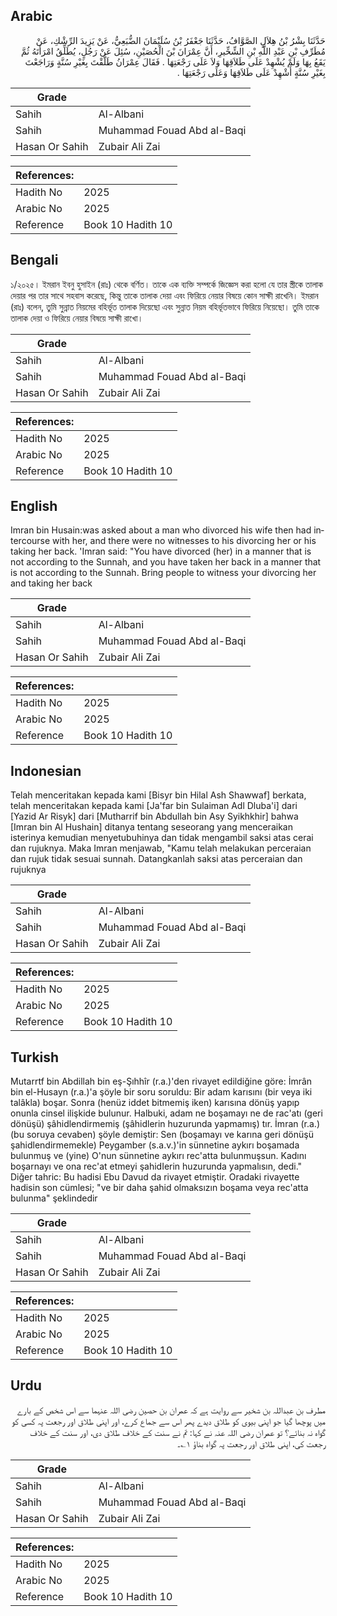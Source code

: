 ## Arabic


<div dir="rtl" lang="ar" style={{fontSize:'larger',backgroundColor:'#f8f9fa',padding:20}}>
حَدَّثَنَا بِشْرُ بْنُ هِلاَلٍ الصَّوَّافُ، حَدَّثَنَا جَعْفَرُ بْنُ سُلَيْمَانَ الضُّبَعِيُّ، عَنْ يَزِيدَ الرِّشْكِ، عَنْ مُطَرِّفِ بْنِ عَبْدِ اللَّهِ بْنِ الشِّخِّيرِ، أَنَّ عِمْرَانَ بْنَ الْحُصَيْنِ، سُئِلَ عَنْ رَجُلٍ، يُطَلِّقُ امْرَأَتَهُ ثُمَّ يَقَعُ بِهَا وَلَمْ يُشْهِدْ عَلَى طَلاَقِهَا وَلاَ عَلَى رَجْعَتِهَا ‏.‏ فَقَالَ عِمْرَانُ طَلَّقْتَ بِغَيْرِ سُنَّةٍ وَرَاجَعْتَ بِغَيْرِ سُنَّةٍ أَشْهِدْ عَلَى طَلاَقِهَا وَعَلَى رَجْعَتِهَا ‏.‏
</div>
<div style={{backgroundColor:'#f8f9fa',padding:20, marginBottom: 10}}><table> <thead> <tr> <th>Grade</th> <th></th> </tr> </thead> <tbody> <tr><td>Sahih</td><td>Al-Albani</td></tr><tr><td>Sahih</td><td>Muhammad Fouad Abd al-Baqi</td></tr><tr><td>Hasan Or Sahih</td><td>Zubair Ali Zai</td></tr></tbody></table><table> <thead> <tr> <th>References:</th> <th></th> </tr> </thead> <tbody><tr><td>Hadith No</td><td>2025</td></tr><tr><td>Arabic No</td><td>2025</td></tr><tr><td>Reference</td><td>Book 10 Hadith 10</td></tr></tbody></table></div>

## Bengali


<div dir="ltr" lang="bn" style={{fontSize:'larger',backgroundColor:'#f8f9fa',padding:20}}>
১/২০২৫। ইমরান ইবনু হুসাইন (রাঃ) থেকে বর্ণিত। তাকে এক ব্যক্তি সম্পর্কে জিজ্ঞেস করা হলো যে তার স্ত্রীকে তালাক দেয়ার পর তার সাথে সহবাস করেছে, কিন্তু তাকে তালাক দেয়া এবং ফিরিয়ে নেয়ার বিষয়ে কোন সাক্ষী রাখেনি। ইমরান (রাঃ) বলেন, তুমি সুন্নাত নিয়মের বহির্ভূত তালাক দিয়েছো এবং সুন্নাত নিয়ম বহির্ভূতভাবে ফিরিয়ে নিয়েছো। তুমি তাকে তালাক দেয়া ও ফিরিয়ে নেয়ার বিষয়ে সাক্ষী রাখো।
</div>
<div style={{backgroundColor:'#f8f9fa',padding:20, marginBottom: 10}}><table> <thead> <tr> <th>Grade</th> <th></th> </tr> </thead> <tbody> <tr><td>Sahih</td><td>Al-Albani</td></tr><tr><td>Sahih</td><td>Muhammad Fouad Abd al-Baqi</td></tr><tr><td>Hasan Or Sahih</td><td>Zubair Ali Zai</td></tr></tbody></table><table> <thead> <tr> <th>References:</th> <th></th> </tr> </thead> <tbody><tr><td>Hadith No</td><td>2025</td></tr><tr><td>Arabic No</td><td>2025</td></tr><tr><td>Reference</td><td>Book 10 Hadith 10</td></tr></tbody></table></div>

## English


<div dir="ltr" lang="en" style={{fontSize:'larger',backgroundColor:'#f8f9fa',padding:20}}>
Imran bin Husain:was asked about a man who divorced his wife then had intercourse with her, and there were no witnesses to his divorcing her or his taking her back. 'Imran said: "You have divorced (her) in a manner that is not according to the Sunnah, and you have taken her back in a manner that is not according to the Sunnah. Bring people to witness your divorcing her and taking her back
</div>
<div style={{backgroundColor:'#f8f9fa',padding:20, marginBottom: 10}}><table> <thead> <tr> <th>Grade</th> <th></th> </tr> </thead> <tbody> <tr><td>Sahih</td><td>Al-Albani</td></tr><tr><td>Sahih</td><td>Muhammad Fouad Abd al-Baqi</td></tr><tr><td>Hasan Or Sahih</td><td>Zubair Ali Zai</td></tr></tbody></table><table> <thead> <tr> <th>References:</th> <th></th> </tr> </thead> <tbody><tr><td>Hadith No</td><td>2025</td></tr><tr><td>Arabic No</td><td>2025</td></tr><tr><td>Reference</td><td>Book 10 Hadith 10</td></tr></tbody></table></div>

## Indonesian


<div dir="ltr" lang="id" style={{fontSize:'larger',backgroundColor:'#f8f9fa',padding:20}}>
Telah menceritakan kepada kami [Bisyr bin Hilal Ash Shawwaf] berkata, telah menceritakan kepada kami [Ja'far bin Sulaiman Adl Dluba'i] dari [Yazid Ar Risyk] dari [Mutharrif bin Abdullah bin Asy Syikhkhir] bahwa [Imran bin Al Hushain] ditanya tentang seseorang yang menceraikan isterinya kemudian menyetubuhinya dan tidak mengambil saksi atas cerai dan rujuknya. Maka Imran menjawab, "Kamu telah melakukan perceraian dan rujuk tidak sesuai sunnah. Datangkanlah saksi atas perceraian dan rujuknya
</div>
<div style={{backgroundColor:'#f8f9fa',padding:20, marginBottom: 10}}><table> <thead> <tr> <th>Grade</th> <th></th> </tr> </thead> <tbody> <tr><td>Sahih</td><td>Al-Albani</td></tr><tr><td>Sahih</td><td>Muhammad Fouad Abd al-Baqi</td></tr><tr><td>Hasan Or Sahih</td><td>Zubair Ali Zai</td></tr></tbody></table><table> <thead> <tr> <th>References:</th> <th></th> </tr> </thead> <tbody><tr><td>Hadith No</td><td>2025</td></tr><tr><td>Arabic No</td><td>2025</td></tr><tr><td>Reference</td><td>Book 10 Hadith 10</td></tr></tbody></table></div>

## Turkish


<div dir="ltr" lang="tr" style={{fontSize:'larger',backgroundColor:'#f8f9fa',padding:20}}>
Mutarrtf bin Abdillah bin eş-Şıhhîr (r.a.)'den rivayet edildiğine göre: İmrân bin el-Husayn (r.a.)'a şöyle bir soru soruldu: Bir adam karısını (bir veya iki talâkla) boşar. Sonra (henüz iddet bitmemiş iken) karısına dönüş yapıp onunla cinsel ilişkide bulunur. Halbuki, adam ne boşamayı ne de rac'atı (geri dönüşü) şâhidlendirmemiş (şâhidlerin huzurunda yapmamış) tır. İmran (r.a.) (bu soruya cevaben) şöyle demiştir: Sen (boşamayı ve karına geri dönüşü şahidlendirmemekle) Peygamber (s.a.v.)'in sünnetine aykırı boşamada bulunmuş ve (yine) O'nun sünnetine aykırı rec'atta bulunmuşsun. Kadını boşarnayı ve ona rec'at etmeyi şahidIerin huzurunda yapmalısın, dedi." Diğer tahric: Bu hadisi Ebu Davud da rivayet etmiştir. Oradaki rivayette hadisin son cümlesi; "ve bir daha şahid olmaksızın boşama veya rec'atta bulunma" şeklindedir
</div>
<div style={{backgroundColor:'#f8f9fa',padding:20, marginBottom: 10}}><table> <thead> <tr> <th>Grade</th> <th></th> </tr> </thead> <tbody> <tr><td>Sahih</td><td>Al-Albani</td></tr><tr><td>Sahih</td><td>Muhammad Fouad Abd al-Baqi</td></tr><tr><td>Hasan Or Sahih</td><td>Zubair Ali Zai</td></tr></tbody></table><table> <thead> <tr> <th>References:</th> <th></th> </tr> </thead> <tbody><tr><td>Hadith No</td><td>2025</td></tr><tr><td>Arabic No</td><td>2025</td></tr><tr><td>Reference</td><td>Book 10 Hadith 10</td></tr></tbody></table></div>

## Urdu


<div dir="rtl" lang="ur" style={{fontSize:'larger',backgroundColor:'#f8f9fa',padding:20}}>
مطرف بن عبداللہ بن شخیر سے روایت ہے کہ عمران بن حصین رضی اللہ عنہما سے اس شخص کے بارے میں پوچھا گیا جو اپنی بیوی کو طلاق دیدے پھر اس سے جماع کرے، اور اپنی طلاق اور رجعت پہ کسی کو گواہ نہ بنائے؟ تو عمران رضی اللہ عنہ نے کہا: تم نے سنت کے خلاف طلاق دی، اور سنت کے خلاف رجعت کی، اپنی طلاق اور رجعت پہ گواہ بناؤ ۱؎۔
</div>
<div style={{backgroundColor:'#f8f9fa',padding:20, marginBottom: 10}}><table> <thead> <tr> <th>Grade</th> <th></th> </tr> </thead> <tbody> <tr><td>Sahih</td><td>Al-Albani</td></tr><tr><td>Sahih</td><td>Muhammad Fouad Abd al-Baqi</td></tr><tr><td>Hasan Or Sahih</td><td>Zubair Ali Zai</td></tr></tbody></table><table> <thead> <tr> <th>References:</th> <th></th> </tr> </thead> <tbody><tr><td>Hadith No</td><td>2025</td></tr><tr><td>Arabic No</td><td>2025</td></tr><tr><td>Reference</td><td>Book 10 Hadith 10</td></tr></tbody></table></div>